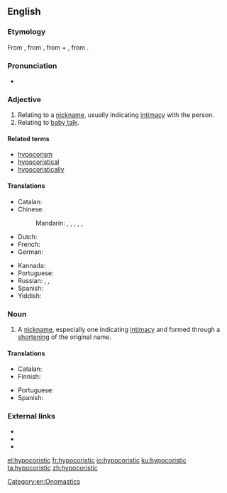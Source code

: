 ==English==
{{was wotd|2012|February|8}}

===Etymology===
From {{etyl|grc|en}} {{term|ὑποκοριστικός|lang=grc}}, from {{term|ὑποκορίζομαι||I speak in the language of children|lang=grc}}, from {{term|ὑπό||below|lang=grc}} + {{term|κορίζομαι||I act like a girl|lang=grc}}, from {{term|κόρη||girl|lang=grc}}.

===Pronunciation===
* {{IPA|/ˌhaɪpəkəˈɹɪstɪk/|lang=en}}

===Adjective===
{{en-adj}}

# Relating to a [[nickname]], usually indicating [[intimacy]] with the person.
# Relating to [[baby talk]].

====Related terms====
* [[hypocorism]]
* [[hypocoristical]]
* [[hypocoristically]]

====Translations====
{{trans-top|relating to a nickname, usually indicating intimacy}}
* Catalan: {{t|ca|hipocorístic}}
* Chinese:
*: Mandarin: {{t|cmn|[[表示]][[親愛]]的|sc=Hani}}, {{t|cmn|[[表示]][[亲爱]]的|tr=biǎoshì qīn'ài de|sc=Hani}}, {{t+|cmn|暱稱|alt=暱稱的|sc=Hani}}, {{t+|cmn|昵称|tr=nìchēng de|alt=昵称的|sc=Hani}}, {{t|cmn|表愛|alt=表愛的|sc=Hani}}, {{t|cmn|表爱|tr=biǎo'ài de|alt=表爱的|sc=Hani}}
* Dutch: {{t|nl|hypocoristisch}}
* French: {{t+|fr|hypocoristique|m|f}}
* German: {{t|de|hypokoristisch}}
{{trans-mid}}
* Kannada: {{t|kn|ಮುದ್ದುಹೆಸರಿನಂಥ|sc=Knda}}
* Portuguese: {{t+|pt|hipocorístico}}
* Russian: {{t+|ru|ласка́тельный}}, {{t+|ru|уменьши́тельный}}, {{t+|ru|уменьши́тельно-ласка́тельный}}
* Spanish: {{t+|es|hipocorístico}}
* Yiddish: {{t|yi|היפּאָקאָריסטיק|sc=Hebr}}
{{trans-bottom}}

===Noun===
{{en-noun}}

# A [[nickname]], especially one indicating [[intimacy]] and formed through a [[shorten]]ing of the original name.

====Translations====
{{trans-top|nickname, especially one indicating intimacy and formed through shortening of the original name}}
* Catalan: {{t|ca|hipocorístic}}
* Finnish: {{t|fi|lempinimi}}
{{trans-mid}}
* Portuguese: {{t+|pt|hipocorístico|m}}
* Spanish: {{t+|es|hipocorístico}}
{{trans-bottom}}

===External links===
* {{R:Webster 1913}}
* {{R:Century 1911}}
* {{R:OneLook}}

[[Category:en:Onomastics]]

[[el:hypocoristic]]
[[fr:hypocoristic]]
[[io:hypocoristic]]
[[ku:hypocoristic]]
[[ta:hypocoristic]]
[[zh:hypocoristic]]